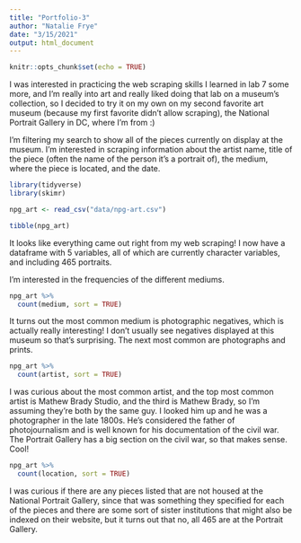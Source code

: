 ```yaml
---
title: "Portfolio-3"
author: "Natalie Frye"
date: "3/15/2021"
output: html_document
---
```


```r
knitr::opts_chunk$set(echo = TRUE)
```

I was interested in practicing the web scraping skills I learned in lab 7 some more, and I'm really into art and really liked doing that lab on a museum's collection, so I decided to try it on my own on my second favorite art museum (because my first favorite didn't allow scraping), the National Portrait Gallery in DC, where I'm from :)


I'm filtering my search to show all of the pieces currently on display at the museum. I'm interested in scraping information about the artist name, title of the piece (often the name of the person it's a portrait of), the medium, where the piece is located, and the date.

```r
library(tidyverse) 
library(skimr)
```

```r
npg_art <- read_csv("data/npg-art.csv")
```

```r
tibble(npg_art)
```

It looks like everything came out right from my web scraping! I now have a dataframe with 5 variables, all of which are currently character variables, and  including 465 portraits. 

I'm interested in the frequencies of the different mediums. 

```r
npg_art %>%
  count(medium, sort = TRUE)
```

It turns out the most common medium is photographic negatives, which is actually really interesting! I don't usually see negatives displayed at this museum so that's surprising. The next most common are photographs and prints. 

```r
npg_art %>%
  count(artist, sort = TRUE)
```

I was curious about the most common artist, and the top most common artist is Mathew Brady Studio, and the third is Mathew Brady, so I'm assuming they're both by the same guy. I looked him up and he was a photographer in the late 1800s. He's considered the father of photojournalism and is well known for his documentation of the civil war. The Portrait Gallery has a big section on the civil war, so that makes sense. Cool!

```r
npg_art %>%
  count(location, sort = TRUE)
```

I was curious if there are any pieces listed that are not housed at the National Portrait Gallery, since that was something they specified for each of the pieces and there are some sort of sister institutions that might also be indexed on their website, but it turns out that no, all 465 are at the Portrait Gallery. 